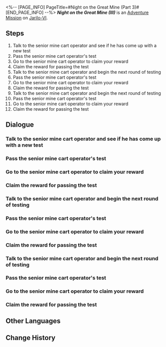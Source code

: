 <%-- [PAGE_INFO]
PageTitle=#Night on the Great Mine (Part 3)#
[END_PAGE_INFO] --%>
{{Stub|Dialogue.}}
{{Mission Infobox
|id            = 2010405
|title         = Night on the Great Mine (III)
|image         = <!--Mission Night on the Great Mine (Part 3).png-->
|type          = Adventure
|event_name    = 
|chapter       = 
|requirements  = Complete [[Adventure Mission]] ''[[Night on the Great Mine (II)]]'' and wait for the next Daily [[Reset]]
|summary       = With your assistance, the apprentice successfully completed all the puzzles set by the Senior Mine Cart Operator and is ready to graduate.
|characters    = Trailblazer
|startLocation = [[Jarilo-VI]] - [[Great Mine]]
|world         = Jarilo-VI
|area          = Great Mine
|prev          = Night on the Great Mine (II)
|next          = 
|rewards       = Trailblaze EXP*100; Stellar Jade*30; Condensed Aether*1; Credit*5,000
}}
'''''Night on the Great Mine (III)''''' is an [[Adventure Mission]] on [[Jarilo-VI]].

==Steps==
# Talk to the senior mine cart operator and see if he has come up with a new test
# Pass the senior mine cart operator's test
# Go to the senior mine cart operator to claim your reward
# Claim the reward for passing the test
# Talk to the senior mine cart operator and begin the next round of testing
# Pass the senior mine cart operator's test
# Go to the senior mine cart operator to claim your reward
# Claim the reward for passing the test
# Talk to the senior mine cart operator and begin the next round of testing
# Pass the senior mine cart operator's test
# Go to the senior mine cart operator to claim your reward
# Claim the reward for passing the test

<!--
==Gameplay Notes==

--><!--
==Trial Character==

-->
==Dialogue==
{{Stub Dialogue}}

===Talk to the senior mine cart operator and see if he has come up with a new test===
{{Mission Description|type=adventure|location=Great Mine|You have become a superstar in the Underworld and have caught the attention of thousands of miners. Throughout Belobog's history, no one else has mastered the art of directing mine carts as quickly as you... Even though you were only supposed to be an assistant instructor.<br />What is a mine cart? Where does it come from? Where should it go? These are the holy trinity of questions that haunt all miners. You are only one step away from uncovering the answer.<br />The answer to this question is embedded deep into the final test that the senior mine cart operator has prepared for you. Let's see what he has in store for you.}}
{{Dialogue Start}}
:{{tx}}
{{Dialogue End}}

===Pass the senior mine cart operator's test===
{{Mission Description|type=adventure|location=Great Mine|update|The senior mine cart operator prepared the Mine Cart Puzzle in front of you. Solve it promptly.}}
{{Dialogue Start}}
:{{tx}}
{{Dialogue End}}

===Go to the senior mine cart operator to claim your reward===
{{Mission Description|type=adventure|location=Great Mine|update|With your ingenuity, you quickly solved the mine cart puzzle set up by the senior mine cart operator.<br />Go ask him what the reward is &mdash; there is usually a reward for this kind of task, isn't there?}}
{{Dialogue Start}}
:{{tx}}
{{Dialogue End}}

===Claim the reward for passing the test===
{{Mission Description|type=adventure|location=Great Mine|update|The senior mine cart operator prepared the rewards for solving the puzzle. Collect them now.}}
{{Dialogue Start}}
:{{tx}}
{{Dialogue End}}

===Talk to the senior mine cart operator and begin the next round of testing===
{{Mission Description|type=adventure|location=Great Mine|update|The senior mine cart operator seems to have prepared a new puzzle. Go and inquire about his preparation}}
{{Dialogue Start}}
:{{tx}}
{{Dialogue End}}

===Pass the senior mine cart operator's test===
{{Mission Description|type=adventure|location=Great Mine|update|The senior mine cart operator prepared the Mine Cart Puzzle in front of you. Solve it promptly.}}
{{Dialogue Start}}
:{{tx}}
{{Dialogue End}}

===Go to the senior mine cart operator to claim your reward===
{{Mission Description|type=adventure|location=Great Mine|update|With your ingenuity, you quickly solve the mine cart puzzle set up by the senior mine cart operator.<br />Go ask him about the reward &mdash; there is usually a reward for this kind of task, isn't there?}}
{{Dialogue Start}}
:{{tx}}
{{Dialogue End}}

===Claim the reward for passing the test===
{{Mission Description|type=adventure|location=Great Mine|update|The senior mine cart operator prepared the rewards for solving the puzzle. Collect them now.}}
{{Dialogue Start}}
:{{tx}}
{{Dialogue End}}

===Talk to the senior mine cart operator and begin the next round of testing===
{{Mission Description|type=adventure|location=Great Mine|update|The senior mine cart operator seems to have prepared a new puzzle. Go and inquire about his preparation}}
{{Dialogue Start}}
:{{tx}}
{{Dialogue End}}

===Pass the senior mine cart operator's test===
{{Mission Description|type=adventure|location=Great Mine|update|The senior mine cart operator prepared the Mine Cart Puzzle in front of you. Solve it promptly.}}
{{Dialogue Start}}
:{{tx}}
{{Dialogue End}}

===Go to the senior mine cart operator to claim your reward===
{{Mission Description|type=adventure|location=Great Mine|update|With your ingenuity, you quickly solve the mine cart puzzle set up by the senior mine cart operator.<br />Go ask him about the reward &mdash; there is usually a reward for this kind of task, isn't there?}}
{{Dialogue Start}}
:{{tx}}
{{Dialogue End}}

===Claim the reward for passing the test===
{{Mission Description|type=adventure|location=Great Mine|update|You have become a superstar in the Underworld and have caught the attention of thousands of miners. Throughout Belobog's history, no one else has mastered the art of directing mine carts as quickly as you... even though you were only an assistant.<br />What is a mine cart? Where does it come from? Where is it going? These are the holy trinity of questions that haunt all mine cart operators, and you are only one step away from uncovering the answer.<br />The rewards for the final test are almost within your grasp. Let's see what that reward is.}}
{{Dialogue Start}}
:{{tx}}
{{Dialogue End}}

==Other Languages==
{{Other Languages
|en   = Night on the Great Mine (III)
|zhs  = 大矿区铁道之夜•其三
|zht  = 大礦區鐵道之夜•其三
|ja   = 大鉱区鉄道の夜・その3
|ko   = 큰 광산구역 철도의 밤•3
|es   = Noche en la mina principal III
|fr   = Soirée dans la Grande mine (III)
|ru   = Ночь в Большой шахте III
|th   = ค่ำคืนในโซนเหมืองใหญ่ (3)
|vi   = Đêm Ở Khu Mỏ Khổng Lồ-3
|de   = Nacht in der großen Mine (Teil 3)
|id   = Malam di Great Mine (Bag. 3)
|pt   = Noite na Grande Mina (III)
}}

==Change History==
{{Change History|1.0}}
